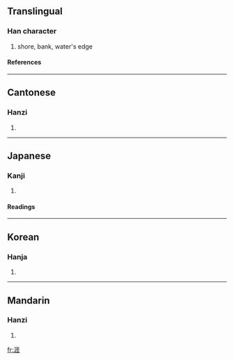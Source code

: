 ==Translingual==
===Han character===
{{Han char|rn=85|rad=水|as=08|sn=11|four=3111<sub>4</sub>|canj=水一土土 (EMGG)}}
# shore, bank, water's edge
====References====
{{Han ref|kx=0627.380|dkj=17582|dj=1029.240|hdz=31643.070|uh=6DAF|ud=28079|bh=B250|bd=45648}}

----
==Cantonese==
===Hanzi===
{{yue-hanzi|jyut=|y=ngaai4}}
# {{defn|Cantonese}}

----
==Japanese==
===Kanji===
{{ja-kanji|grade=c|rs=水08}}
# {{defn|Japanese}} 
====Readings====
{{ja-readings|on=[[がい]] (gai)|kun=[[きし]] (kishi), [[はて]] (hate)}}

----
==Korean==
===Hanja===
{{ko-hanja|hangeul=[[애]], [[의]]|eumhun=|rv=ae, ui|mr=ae, ŭi|y=ay, uy}}
# {{defn|Korean}}

----
==Mandarin==
===Hanzi===
{{cmn-hanzi|pin=[[shì]] (shi4), [[yá]] (ya2), [[yì]] (yi4)|wg=shih<sup>4</sup>, ya<sup>2</sup>, i<sup>4</sup>}}
# {{defn|Mandarin}}

[[fr:涯]]